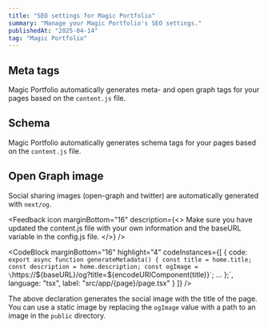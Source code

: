 ```yaml
---
title: "SEO settings for Magic Portfolio"
summary: "Manage your Magic Portfolio's SEO settings."
publishedAt: "2025-04-14"
tag: "Magic Portfolio"
---
```


## Meta tags

Magic Portfolio automatically generates meta- and open graph tags for your pages based on the `content.js` file.

## Schema

Magic Portfolio automatically generates schema tags for your pages based on the `content.js` file.

## Open Graph image

Social sharing images (open-graph and twitter) are automatically generated with `next/og`.

<Feedback
    icon
    marginBottom="16"
    description={<>
        Make sure you have updated the <InlineCode>content.js</InlineCode> file with your own information and the <InlineCode>baseURL</InlineCode> variable in the <InlineCode>config.js</InlineCode> file.
    </>}
/>

<CodeBlock
    marginBottom="16"
    highlight="4"
    codeInstances={[
      {
        code:
`export async function generateMetadata() {
  const title = home.title;
  const description = home.description;
  const ogImage = \`https://\${baseURL}/og?title=\${encodeURIComponent(title)}\`;
   ...
};`,
        language: "tsx",
        label: "src/app/{page}/page.tsx"
      }
    ]}
/>

The above declaration generates the social image with the title of the page. You can use a static image by replacing the `ogImage` value with a path to an image in the `public` directory.
